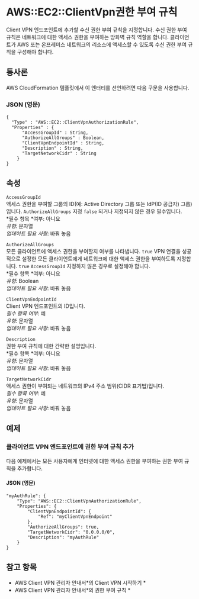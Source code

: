 # AWS::EC2::ClientVpn권한 부여 규칙

Client VPN 엔드포인트에 추가할 수신 권한 부여 규칙을 지정합니다. 수신 권한 부여 규칙은 네트워크에 대한 액세스 권한을 부여하는 방화벽 규칙 역할을 합니다. 클라이언트가 AWS 또는 온프레미스 네트워크의 리소스에 액세스할 수 있도록 수신 권한 부여 규칙을 구성해야 합니다.

## 통사론

AWS CloudFormation 템플릿에서 이 엔터티를 선언하려면 다음 구문을 사용합니다.

### JSON (영문)

```
{
  "Type" : "AWS::EC2::ClientVpnAuthorizationRule",
  "Properties" : {
      "AccessGroupId" : String,
      "AuthorizeAllGroups" : Boolean,
      "ClientVpnEndpointId" : String,
      "Description" : String,
      "TargetNetworkCidr" : String
    }
}
```

## 속성

`AccessGroupId`  
액세스 권한을 부여할 그룹의 ID(예: Active Directory 그룹 또는 IdP(ID 공급자) 그룹)입니다. `AuthorizeAllGroups` 지정 `false` 되거나 지정되지 않은 경우 필수입니다.  
*필수 항목 *여부: 아니요  
_유형_: 문자열  
_업데이트 필요 사항_: 바꿔 놓음

`AuthorizeAllGroups`  
모든 클라이언트에 액세스 권한을 부여할지 여부를 나타냅니다. `true` VPN 연결을 성공적으로 설정한 모든 클라이언트에게 네트워크에 대한 액세스 권한을 부여하도록 지정합니다. `true` `AccessGroupId` 지정하지 않은 경우로 설정해야 합니다.  
*필수 항목 *여부: 아니요  
_유형_: Boolean  
_업데이트 필요 사항_: 바꿔 놓음

`ClientVpnEndpointId`  
Client VPN 엔드포인트의 ID입니다.  
_필수 항목 여부_: 예  
_유형_: 문자열  
_업데이트 필요 사항_: 바꿔 놓음

`Description`  
권한 부여 규칙에 대한 간략한 설명입니다.  
*필수 항목 *여부: 아니요  
_유형_: 문자열  
_업데이트 필요 사항_: 바꿔 놓음

`TargetNetworkCidr`  
액세스 권한이 부여되는 네트워크의 IPv4 주소 범위(CIDR 표기법)입니다.  
_필수 항목 여부_: 예  
_유형_: 문자열  
_업데이트 필요 사항_: 바꿔 놓음

## 예제

### 클라이언트 VPN 엔드포인트에 권한 부여 규칙 추가

다음 예제에서는 모든 사용자에게 인터넷에 대한 액세스 권한을 부여하는 권한 부여 규칙을 추가합니다.

#### JSON (영문)

```
"myAuthRule": {
    "Type": "AWS::EC2::ClientVpnAuthorizationRule",
    "Properties": {
        "ClientVpnEndpointId": {
            "Ref": "myClientVpnEndpoint"
        },
        "AuthorizeAllGroups": true,
        "TargetNetworkCidr": "0.0.0.0/0",
        "Description": "myAuthRule"
    }
}
```

## 참고 항목

- AWS Client VPN 관리자 안내서*의 Client VPN 시작하기 *
- AWS Client VPN 관리자 안내서*의 권한 부여 규칙 *

